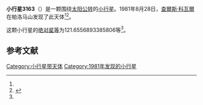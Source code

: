 {{Infobox planet
| bgcolour = #FFFFC0
| name = 3163 Randi
| symbol = 
| image = 
| caption = 
| discovery = yes
| discovery_ref = 
| discoverer = [[查爾斯·科瓦爾|查爾斯·科瓦爾]]
| discovery_site = [[帕洛马山|帕洛马山]] 
| discovered = 1981年8月28日
| designations = yes
| mp_name = 
| named_after = 
| alt_names = 1981 QM/ 1944 RH / 1970 RK
| mp_category = [[越火小行星|越火小行星]]
| orbit_ref = <ref name="a">[http://ssd.jpl.nasa.gov/sbdb.cgi?sstr=3163 3163 Randi] {{Wayback|url=http://ssd.jpl.nasa.gov/sbdb.cgi?sstr=3163 |date=20200917173345 }}，小行星數據庫瀏覽器（JPL Small-Body Database Browser）－[[美国国家航空航天局|美国国家航空航天局]]喷气推进实验室</ref>
| epoch = 2456400.5 (2013年4月18日更新)
| aphelion = {{convert|3.19551883225295|AU|km|3|abbr=on|lk=out}}
| perihelion = {{convert|1.589858946602528|AU|km|3|abbr=on}}
| semimajor = {{convert|2.392688889427739|AU|km|3|abbr=on}}
| eccentricity = 0.335534614
| period = 1351.84773 [[日|日]]<br />3.7[[儒略年|儒略年]]
| avg_speed = 
| inclination = 3.087594424678191
| asc_node = 194.0750309533033
| mean_anomaly = 
| arg_peri = 121.6556893385806
| satellites = 
| physical_characteristics = yes
| dimensions = 
| mass = 
| density = 
| surface_grav = 
| escape_velocity = 
| sidereal_day = 
| axial_tilt = 
| pole_ecliptic_lat = 
| pole_ecliptic_lon = 
| albedo = 
| temperatures= 
| temp_name1 = 
| mean_temp_1 = 
| max_temp_1 = 
| temp_name2 = 
| max_temp_2 = 
| spectral_type = 
| abs_magnitude = 121.6556893385806
}}

'''小行星3163'''（{{lang-en|3163 Randi}}）是一颗围绕[[太阳|太阳]][[公转|公转]]的[[小行星|小行星]]。1981年8月28日，[[查爾斯·科瓦爾|查爾斯·科瓦爾]]在帕洛马山发现了此天体<ref name="a" /><ref>{{cite news|title=小行星列表|url=http://cfa-www.harvard.edu/iau/lists/NumberedMPs.txt|accessdate=2013-07-08|newspaper=哈佛大学|archive-date=2008-05-17|archive-url=https://web.archive.org/web/20080517010638/http://cfa-www.harvard.edu/iau/lists/NumberedMPs.txt|dead-url=no}}</ref>。

这颗小行星的[[绝对星等|绝对星等]]为121.6556893385806等<ref name="a" />。

==参考文献==
{{reflist}}
{{Minor Planet Number|[[小行星3162|小行星3162]]|[[小行星3164|小行星3164]]}}

{{小天体}}

[[Category:小行星带天体|Category:小行星带天体]]
[[Category:1981年发现的小行星|Category:1981年发现的小行星]]

{{asteroid-stub}}